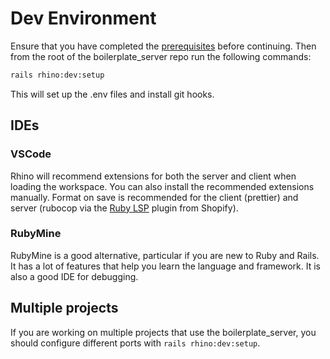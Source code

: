 # Dev Environment

Ensure that you have completed the [prerequisites](../tutorials/index.mdx#prerequisites) before continuing. Then from the root of the boilerplate_server repo run the following commands:

```bash
rails rhino:dev:setup
```

This will set up the .env files and install git hooks.

## IDEs

### VSCode

Rhino will recommend extensions for both the server and client when loading the workspace. You can also install the recommended extensions manually. Format on save is recommended for the client (prettier) and server (rubocop via the [Ruby LSP](https://marketplace.visualstudio.com/items?itemName=Shopify.ruby-lsp) plugin from Shopify).

### RubyMine

RubyMine is a good alternative, particular if you are new to Ruby and Rails. It has a lot of features that help you learn the language and framework. It is also a good IDE for debugging.

## Multiple projects

If you are working on multiple projects that use the boilerplate_server, you should configure different ports with `rails rhino:dev:setup`.
